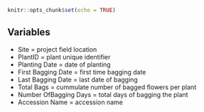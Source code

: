 
```{r setup, include=FALSE}
knitr::opts_chunk$set(echo = TRUE)
```

## Variables

+ Site = project field location
+ PlantID = plant unique identifier              
+ Planting Date  =  date of planting      
+ First Bagging Date  =  first time bagging date
+ Last Bagging Date   =  last date of bagging
+ Total Bags = cummulate number of bagged flowers per plant
+ Number OfBagging Days = total days of bagging the plant
+ Accession Name = accession name


